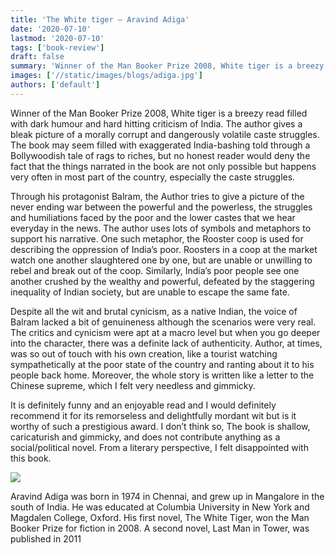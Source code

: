 ```yaml
---
title: 'The White tiger — Aravind Adiga'
date: '2020-07-10'
lastmod: '2020-07-10'
tags: ['book-review']
draft: false
summary: 'Winner of the Man Booker Prize 2008, White tiger is a breezy read filled with dark humour and hard hitting criticism of India. The author gives a bleak picture of a morally corrupt and dangerously volatile caste struggles...'
images: ['//static/images/blogs/adiga.jpg']
authors: ['default']
---
```


Winner of the Man Booker Prize 2008, White tiger is a breezy read filled with dark humour and hard hitting criticism of India. The author gives a bleak picture of a morally corrupt and dangerously volatile caste struggles. The book may seem filled with exaggerated India-bashing told through a Bollywoodish tale of rags to riches, but no honest reader would deny the fact that the things narrated in the book are not only possible but happens very often in most part of the country, especially the caste struggles.

Through his protagonist Balram, the Author tries to give a picture of the never ending war between the powerful and the powerless, the struggles and humiliations faced by the poor and the lower castes that we hear everyday in the news. The author uses lots of symbols and metaphors to support his narrative. One such metaphor, the Rooster coop is used for describing the oppression of India’s poor. Roosters in a coop at the market watch one another slaughtered one by one, but are unable or unwilling to rebel and break out of the coop. Similarly, India’s poor people see one another crushed by the wealthy and powerful, defeated by the staggering inequality of Indian society, but are unable to escape the same fate.

Despite all the wit and brutal cynicism, as a native Indian, the voice of Balram lacked a bit of genuineness although the scenarios were very real. The critics and cynicism were apt at a macro level but when you go deeper into the character, there was a definite lack of authenticity. Author, at times, was so out of touch with his own creation, like a tourist watching sympathetically at the poor state of the country and ranting about it to his people back home. Moreover, the whole story is written like a letter to the Chinese supreme, which I felt very needless and gimmicky.

It is definitely funny and an enjoyable read and I would definitely recommend it for its remorseless and delightfully mordant wit but is it worthy of such a prestigious award. I don’t think so, The book is shallow, caricaturish and gimmicky, and does not contribute anything as a social/political novel. From a literary perspective, I felt disappointed with this book.


![](/static/images/blogs/adiga.jpg)

Aravind Adiga was born in 1974 in Chennai, and grew up in Mangalore in the south of India. He was educated at Columbia University in New York and Magdalen College, Oxford. His first novel, The White Tiger, won the Man Booker Prize for fiction in 2008. A second novel, Last Man in Tower, was published in 2011